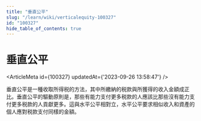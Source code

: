 ```yaml
---
title: "垂直公平"
slug: "/learn/wiki/verticalequity-100327"
id: "100327"
hide_table_of_contents: true
---
```



# 垂直公平

<ArticleMeta id={100327} updatedAt={'2023-09-26 13:58:47'} />
<div className='border-solid border-b border-t-0 my-4 border-[var(--ifm-color-gray-300)]' />

垂直公平是一種收取所得税的方法，其中所繳納的税款與所獲得的收入金額成正比。垂直公平的驅動原則是，那些有能力支付更多税款的人應該比那些沒有能力支付更多税款的人貢獻更多。這與水平公平相對立，水平公平要求相似收入和資產的個人應對税款支付同樣的金額。
